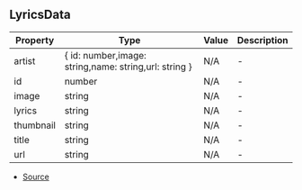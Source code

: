## LyricsData


| Property | Type | Value | Description |
| ----------- | ----------- | ----------- | ----------- |
| artist | \{ id: number,image: string,name: string,url: string } | N/A | - |
| id | number | N/A | - |
| image | string | N/A | - |
| lyrics | string | N/A | - |
| thumbnail | string | N/A | - |
| title | string | N/A | - |
| url | string | N/A | - |


- [Source](https://github.com/Androz2091/discord-player/blob/1a12f69/packages/extractor/src/extractors/LyricsExtractor.ts#L41)
